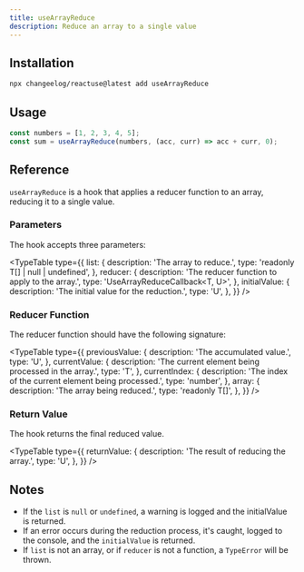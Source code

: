 ```yaml
---
title: useArrayReduce
description: Reduce an array to a single value
---
```


<ArrayReduceDemo />

## Installation

```bash
npx changeelog/reactuse@latest add useArrayReduce
```

## Usage

```ts
const numbers = [1, 2, 3, 4, 5];
const sum = useArrayReduce(numbers, (acc, curr) => acc + curr, 0);
```

## Reference

`useArrayReduce` is a hook that applies a reducer function to an array, reducing it to a single value.

### Parameters

The hook accepts three parameters:

<TypeTable
  type={{
    list: {
      description: 'The array to reduce.',
      type: 'readonly T[] | null | undefined',
    },
    reducer: {
      description: 'The reducer function to apply to the array.',
      type: 'UseArrayReduceCallback<T, U>',
    },
    initialValue: {
      description: 'The initial value for the reduction.',
      type: 'U',
    },
  }}
/>

### Reducer Function

The reducer function should have the following signature:

<TypeTable
  type={{
    previousValue: {
      description: 'The accumulated value.',
      type: 'U',
    },
    currentValue: {
      description: 'The current element being processed in the array.',
      type: 'T',
    },
    currentIndex: {
      description: 'The index of the current element being processed.',
      type: 'number',
    },
    array: {
      description: 'The array being reduced.',
      type: 'readonly T[]',
    },
  }}
/>

### Return Value

The hook returns the final reduced value.

<TypeTable
  type={{
    returnValue: {
      description: 'The result of reducing the array.',
      type: 'U',
    },
  }}
/>

## Notes

- If the `list` is `null` or `undefined`, a warning is logged and the initialValue is returned.
- If an error occurs during the reduction process, it's caught, logged to the console, and the `initialValue` is returned.
- If `list` is not an array, or if `reducer` is not a function, a `TypeError` will be thrown.

